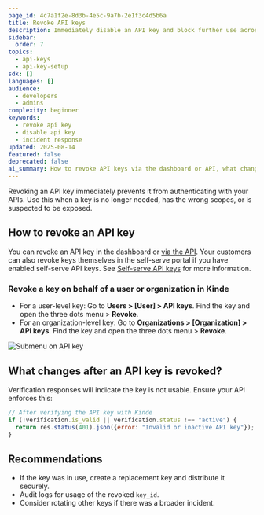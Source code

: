 ```yaml
---
page_id: 4c7a1f2e-8d3b-4e5c-9a7b-2e1f3c4d5b6a
title: Revoke API keys
description: Immediately disable an API key and block further use across your APIs.
sidebar:
  order: 7
topics:
  - api-keys
  - api-key-setup
sdk: []
languages: []
audience:
  - developers
  - admins
complexity: beginner
keywords:
  - revoke api key
  - disable api key
  - incident response
updated: 2025-08-14
featured: false
deprecated: false
ai_summary: How to revoke API keys via the dashboard or API, what changes in verification, and recommended follow-up actions.
---
```


Revoking an API key immediately prevents it from authenticating with your APIs. Use this when a key is no longer needed, has the wrong scopes, or is suspected to be exposed.

## How to revoke an API key

You can revoke an API key in the dashboard or [via the API](https://docs.kinde.com/kinde-apis/management/#tag/api-keys/delete/api/v1/api_keys/). Your customers can also revoke keys themselves in the self-serve portal if you have enabled self-serve API keys. See [Self-serve API keys](/manage-your-apis/add-manage-api-keys/self-serve-api-keys/) for more information.

### Revoke a key on behalf of a user or organization in Kinde

- For a user-level key: Go to **Users > [User] > API keys**. Find the key and open the three dots menu > **Revoke**.
- For an organization-level key: Go to **Organizations > [Organization] > API keys**. Find the key and open the three dots menu > **Revoke**.

![Submenu on API key](https://imagedelivery.net/skPPZTHzSlcslvHjesZQcQ/bd8fdfaa-5146-4f11-2c30-a3263ee3e500/public)

## What changes after an API key is revoked?

Verification responses will indicate the key is not usable. Ensure your API enforces this:

```javascript
// After verifying the API key with Kinde
if (!verification.is_valid || verification.status !== "active") {
  return res.status(401).json({error: "Invalid or inactive API key"});
}
```

## Recommendations

- If the key was in use, create a replacement key and distribute it securely.
- Audit logs for usage of the revoked `key_id`.
- Consider rotating other keys if there was a broader incident.
